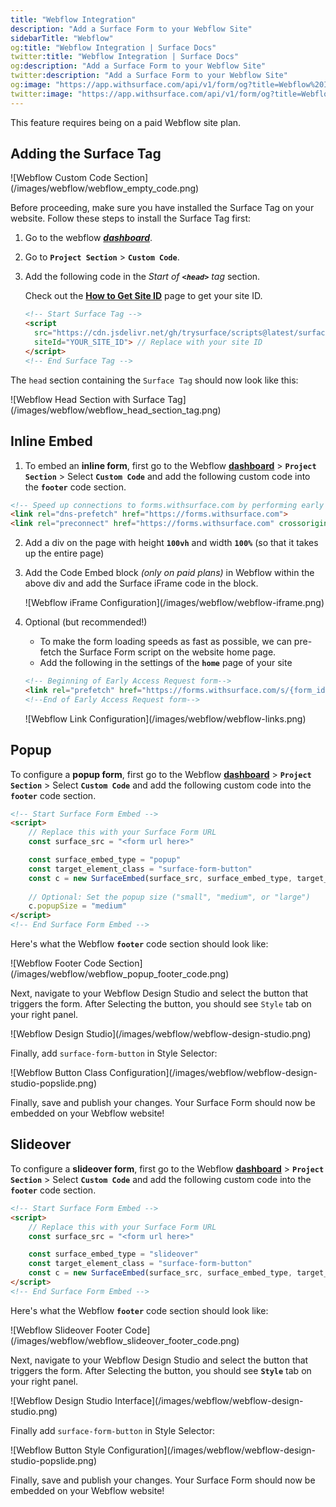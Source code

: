 ```yaml
---
title: "Webflow Integration"
description: "Add a Surface Form to your Webflow Site"
sidebarTitle: "Webflow"
og:title: "Webflow Integration | Surface Docs"
twitter:title: "Webflow Integration | Surface Docs"
og:description: "Add a Surface Form to your Webflow Site"
twitter:description: "Add a Surface Form to your Webflow Site"
og:image: "https://app.withsurface.com/api/v1/form/og?title=Webflow%20Integration"
twitter:image: "https://app.withsurface.com/api/v1/form/og?title=Webflow%20Integration"
---
```


<Info>
This feature requires being on a paid Webflow site plan.
</Info>

## Adding the Surface Tag

<Frame>
![Webflow Custom Code Section](/images/webflow/webflow_empty_code.png)
</Frame>

Before proceeding, make sure you have installed the Surface Tag on your website. Follow these steps to install the Surface Tag first:

1. Go to the webflow [***dashboard***](https://webflow.com/dashboard).
2. Go to **`Project Section`** > **`Custom Code`**.
3. Add the following code in the *Start of **`<head>`** tag* section.
    
    Check out the [**How to Get Site ID**](https://docs.withsurface.com/surface-tag/how-to-get-site-id) page to get your site ID.
    
    ```html
    <!-- Start Surface Tag -->
    <script 
      src="https://cdn.jsdelivr.net/gh/trysurface/scripts@latest/surface_tag.min.js"
      siteId="YOUR_SITE_ID"> // Replace with your site ID
    </script>
    <!-- End Surface Tag -->
    ```

The `head` section containing the `Surface Tag` should now look like this:

<Frame>
![Webflow Head Section with Surface Tag](/images/webflow/webflow_head_section_tag.png)
</Frame>

## Inline Embed

1. To embed an **inline form**, first go to the Webflow [**dashboard**](https://webflow.com/dashboard) > **`Project Section`** > Select **`Custom Code`** and add the following custom code into the **`footer`** code section.

```html
<!-- Speed up connections to forms.withsurface.com by performing early DNS resolution and TCP handshake -->
<link rel="dns-prefetch" href="https://forms.withsurface.com">
<link rel="preconnect" href="https://forms.withsurface.com" crossorigin>
```

2. Add a div on the page with height **`100vh`** and width **`100%`** (so that it takes up the entire page)
3. Add the Code Embed block *(only on paid plans)* in Webflow within the above div and add the Surface iFrame code in the block.
    
    <Frame>
    ![Webflow iFrame Configuration](/images/webflow/webflow-iframe.png)
    </Frame>
    
4. Optional (but recommended!)
    - To make the form loading speeds as fast as possible, we can pre-fetch the Surface Form script on the website home page.
    - Add the following in the settings of the **`home`** page of your site
    
    ```html
    <!-- Beginning of Early Access Request form-->
    <link rel="prefetch" href="https://forms.withsurface.com/s/{form_id}" as="document"> <!-- Replace {form_id} with your form id -->
    <!--End of Early Access Request form-->
    ```
    
    <Frame>
    ![Webflow Link Configuration](/images/webflow/webflow-links.png)
    </Frame>

## Popup

To configure a **popup form**, first go to the Webflow [**dashboard**](https://webflow.com/dashboard) > **`Project Section`** > Select **`Custom Code`** and add the following custom code into the **`footer`** code section.

```html
<!-- Start Surface Form Embed -->
<script>
    // Replace this with your Surface Form URL
    const surface_src = "<form url here>"

    const surface_embed_type = "popup"
    const target_element_class = "surface-form-button"
    const c = new SurfaceEmbed(surface_src, surface_embed_type, target_element_class)
    
    // Optional: Set the popup size ("small", "medium", or "large")
    c.popupSize = "medium"
</script>
<!-- End Surface Form Embed -->
```

Here's what the Webflow **`footer`** code section should look like:

<Frame>
![Webflow Footer Code Section](/images/webflow/webflow_popup_footer_code.png)
</Frame>

Next, navigate to your Webflow Design Studio and select the button that triggers the form. After Selecting the button, you should see `Style` tab on your right panel.

<Frame>
![Webflow Design Studio](/images/webflow/webflow-design-studio.png)
</Frame>

Finally, add `surface-form-button` in Style Selector:

<Frame>
![Webflow Button Class Configuration](/images/webflow/webflow-design-studio-popslide.png)
</Frame>

Finally, save and publish your changes. Your Surface Form should now be embedded on your Webflow website!

## Slideover

To configure a **slideover form**, first go to the Webflow [**dashboard**](https://webflow.com/dashboard) > **`Project Section`** > Select **`Custom Code`** and add the following custom code into the **`footer`** code section.

```html
<!-- Start Surface Form Embed -->
<script>
    // Replace this with your Surface Form URL
    const surface_src = "<form url here>"

    const surface_embed_type = "slideover"
    const target_element_class = "surface-form-button"
    const c = new SurfaceEmbed(surface_src, surface_embed_type, target_element_class)
</script>
<!-- End Surface Form Embed -->
```

Here's what the Webflow **`footer`** code section should look like:

<Frame>
![Webflow Slideover Footer Code](/images/webflow/webflow_slideover_footer_code.png)
</Frame>

Next, navigate to your Webflow Design Studio and select the button that triggers the form. After Selecting the button, you should see **`Style`** tab on your right panel.

<Frame>
![Webflow Design Studio Interface](/images/webflow/webflow-design-studio.png)
</Frame>

Finally add `surface-form-button` in Style Selector:

<Frame>
![Webflow Button Style Configuration](/images/webflow/webflow-design-studio-popslide.png)
</Frame>

Finally, save and publish your changes. Your Surface Form should now be embedded on your Webflow website!
